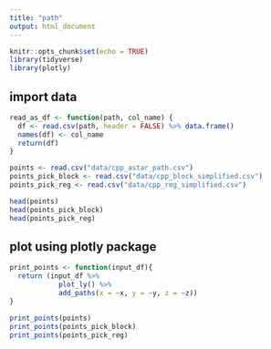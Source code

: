 ```yaml
---
title: "path"
output: html_document
---
```


```r
knitr::opts_chunk$set(echo = TRUE)
library(tidyverse)
library(plotly)
```

## import data 
```r
read_as_df <- function(path, col_name) {
  df <- read.csv(path, header = FALSE) %>% data.frame()
  names(df) <- col_name
  return(df)
}

points <- read.csv("data/cpp_astar_path.csv")
points_pick_block <- read.csv("data/cpp_block_simplified.csv")
points_pick_reg <- read.csv("data/cpp_reg_simplified.csv")

head(points)
head(points_pick_block)
head(points_pick_reg)
```

## plot using plotly package
```r
print_points <- function(input_df){
  return (input_df %>% 
            plot_ly() %>% 
            add_paths(x = ~x, y = ~y, z = ~z))
}

print_points(points)
print_points(points_pick_block)
print_points(points_pick_reg)

```





